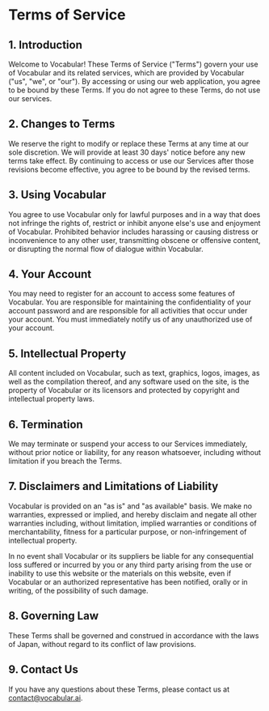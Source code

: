 # Terms of Service

## 1. Introduction

Welcome to Vocabular! These Terms of Service ("Terms") govern your use of Vocabular and its related services, which are provided by Vocabular ("us", "we", or "our"). By accessing or using our web application, you agree to be bound by these Terms. If you do not agree to these Terms, do not use our services.

## 2. Changes to Terms

We reserve the right to modify or replace these Terms at any time at our sole discretion. We will provide at least 30 days' notice before any new terms take effect. By continuing to access or use our Services after those revisions become effective, you agree to be bound by the revised terms.

## 3. Using Vocabular

You agree to use Vocabular only for lawful purposes and in a way that does not infringe the rights of, restrict or inhibit anyone else's use and enjoyment of Vocabular. Prohibited behavior includes harassing or causing distress or inconvenience to any other user, transmitting obscene or offensive content, or disrupting the normal flow of dialogue within Vocabular.

## 4. Your Account

You may need to register for an account to access some features of Vocabular. You are responsible for maintaining the confidentiality of your account password and are responsible for all activities that occur under your account. You must immediately notify us of any unauthorized use of your account.

## 5. Intellectual Property

All content included on Vocabular, such as text, graphics, logos, images, as well as the compilation thereof, and any software used on the site, is the property of Vocabular or its licensors and protected by copyright and intellectual property laws.

## 6. Termination

We may terminate or suspend your access to our Services immediately, without prior notice or liability, for any reason whatsoever, including without limitation if you breach the Terms.

## 7. Disclaimers and Limitations of Liability

Vocabular is provided on an "as is" and "as available" basis. We make no warranties, expressed or implied, and hereby disclaim and negate all other warranties including, without limitation, implied warranties or conditions of merchantability, fitness for a particular purpose, or non-infringement of intellectual property.

In no event shall Vocabular or its suppliers be liable for any consequential loss suffered or incurred by you or any third party arising from the use or inability to use this website or the materials on this website, even if Vocabular or an authorized representative has been notified, orally or in writing, of the possibility of such damage.

## 8. Governing Law

These Terms shall be governed and construed in accordance with the laws of Japan, without regard to its conflict of law provisions.

## 9. Contact Us

If you have any questions about these Terms, please contact us at contact@vocabular.ai.


